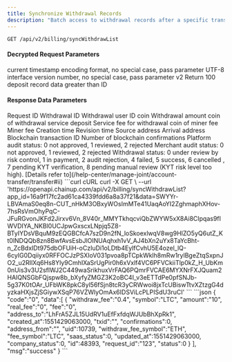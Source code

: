 ---
title: Synchronize Withdrawal Records
description: "Batch access to withdrawal records after a specific transaction ID"
---

`GET /api/v2/billing/syncWithdrawList`

#### Decrypted Request Parameters
<ParamField query="time" type="long" required>
    current timestamp
</ParamField>
<ParamField query="charset" type="string" required>
    encoding format, no special case, pass parameter UTF-8
</ParamField>
<ParamField query="version" type="string" required>
    interface version number, no special case, pass parameter v2
</ParamField>

<ParamField query="max_id" type="string" required>
    Return 100 deposit record data greater than ID
</ParamField>


#### Response Data Parameters
<ResponseField type="object[ ]">
    <Expandable title="object">
        <ResponseField name="request_id" type="string">Request ID</ResponseField>
        <ResponseField name="id" type="integer">Withdrawal ID</ResponseField>
        <ResponseField name="uid" type="integer">Withdrawal user ID</ResponseField>
        <ResponseField name="symbol" type="string">coin</ResponseField>
        <ResponseField name="amount" type="string">Withdrawal amount</ResponseField>
        <ResponseField name="withdraw_fee_symbol" type="string">coin of withdrawal service deposit</ResponseField>
        <ResponseField name="withdraw_fee" type="string">Service fee for withdrawal</ResponseField>
        <ResponseField name="fee_symbol" type="string">coin of miner fee</ResponseField>
        <ResponseField name="real_fee" type="string">Miner fee</ResponseField>
        <ResponseField name="created_at" type="long">Creation time</ResponseField>
        <ResponseField name="updated_at" type="long">Revision time</ResponseField>
        <ResponseField name="address_from" type="string">Source address</ResponseField>
        <ResponseField name="address_to" type="string">Arrival address</ResponseField>
        <ResponseField name="txid" type="string">Blockchain transaction ID</ResponseField>
        <ResponseField name="confirmations" type="integer">Number of blockchain confirmations</ResponseField>
        <ResponseField name="saas_status" type="integer">Platform audit status: 0 not approved, 1 reviewed, 2 rejected</ResponseField>
        <ResponseField name="company_status" type="integer">Merchant audit status: 0 not approved, 1 reviewed, 2 rejected</ResponseField>
        <ResponseField name="status" type="integer">Withdrawal status: 0 under review by risk control, 1 in payment, 2 audit rejection, 4 failed, 5 success, 6 cancelled , 7 pending KYT verification, 8 pending manual review (KYT risk level too high). [Details refer to](/help-center/manage-joint/account-transfer/transfer#ii)</ResponseField>
    </Expandable>
</ResponseField>



<RequestExample>
  ```curl cURL
  curl -X GET \
  --url 'https://openapi.chainup.com/api/v2/billing/syncWithdrawList?app_id=16a9f17fc2ad61ca4339fdd6a8a37f21&data=SWYYr-LBVAmaS0eq8n-CUT_nHkM3OBxyWOsImMTe41UaqAoYI2ZghmaphXHov-7hsRsVmOhyPqC-JFuRGvonJKFd2Jirxv6Vn_8V40r_MMYTkhqcviQbZWYW5xX8Ai8CIpqas9fIWVDIYA_NKBl0UCJpwGxscxLNpjq5Z8-BTyIYDsVBquM9zEQGBCfcA7szD9n2fN_loSkoexlwqV8wg9HIZO5yQ6utZ_Kt0lNDQQb8zn8BwfAvsEsbJlOINUAqhxh1vV_AJ4bXn2uYx8TaYcBht-n_ZcBdxIDt975dbOFUiH-oCzIuDi1oLDtb4EylfCvhU5E4ozel_lQ-6cyIG0Dqiiyx0RFFOCJzPSXIoV031pvoa8pTCpkWklh8mRw1rylBgeZtqSxpnJO2_u2RIlXq6Hs8Yly9CmhIXaSrUgPir0h6xVxlf4VC6PFVCkiiTlp0kZ_H_UbKm0nUis3v3U2sflWJ2C449waSrikhuxVrFAQ6PQmrFVCAE6MYXNrFXJQuam2HAIQNSGbFQjspw8b_bXyfyZMGZ3K2oBC4I_v3eETTdPe0pfSNJb-5g37K0tOAr_UFbWK8pkC8yl56fSjn8tcR3yCRWwoi8jxTcUBiswTtvXZtzgG4dyzkaHXjsZjSGiywXSqP76VZWlyOmAx6IDSViLcPLPISdU3ruCI'
  ```
</RequestExample>



<ResponseExample>
```json
{
    "code":"0",
    "data":[
        {
            "withdraw_fee":"0.4",
            "symbol":"LTC",
            "amount":"10",
            "real_fee":"0",
            "fee":"0",
            "address_to":"LhFrA5ZJL15UdRV1uEfFxfdqWJUbBhXpRk1",
            "created_at":1551429063000,
            "txid":"",
            "confirmations":0,
            "address_from":"",
            "uid":10739,
            "withdraw_fee_symbol":"ETH",
            "fee_symbol":"LTC",
            "saas_status":0,
            "updated_at":1551429063000,
            "company_status":0,
            "id":48393,
            "request_id":"123",
            "status":0
        }
    ],
    "msg":"success"
}
```
</ResponseExample>